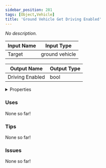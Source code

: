 ```yaml
---
sidebar_position: 281
tags: [Object,Vehicle]
title: 'Ground Vehicle Get Driving Enabled'
---
```


*No description.*




<EsbSvg />

| Input Name | Input Type |
|-----------|-----------|
| Target | ground vehicle |

| Output Name | Output Type |
|-----------|-----------|
| Driving Enabled | bool |


<details>
  <summary>Properties</summary>
  <div>
    <div>
    <table>
      <thead>
        <tr>
          <th>Is beta required?</th>
          <th>❌</th>
        </tr>
        <tr>
          <th>Is this chip a trolling risk?</th>
          <th>❌</th>
        </tr>
        <tr>
          <th>Is this chip a role assignment risk?</th>
          <th>❌</th>
        </tr>
        <tr>
          <th>Chip UUID</th>
          <th>f41ae49a-dbf3-4b4b-87dc-68614da242cc</th>
        </tr>
      </thead>
    </table>
    </div>
  </div>
</details>

### Uses

None so far!

### Tips

None so far!

### Issues

None so far!